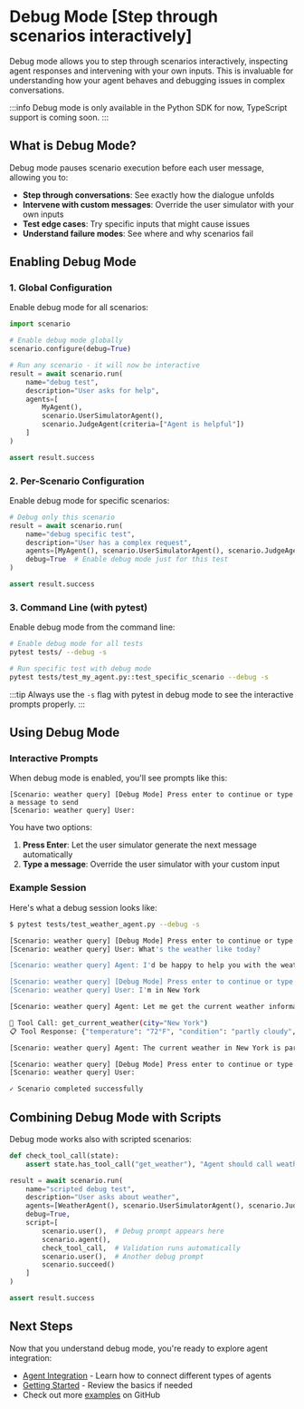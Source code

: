 # Debug Mode [Step through scenarios interactively]

Debug mode allows you to step through scenarios interactively, inspecting agent responses and intervening with your own inputs. This is invaluable for understanding how your agent behaves and debugging issues in complex conversations.

:::info
Debug mode is only available in the Python SDK for now, TypeScript support is coming soon.
:::

## What is Debug Mode?

Debug mode pauses scenario execution before each user message, allowing you to:

- **Step through conversations**: See exactly how the dialogue unfolds
- **Intervene with custom messages**: Override the user simulator with your own inputs
- **Test edge cases**: Try specific inputs that might cause issues
- **Understand failure modes**: See where and why scenarios fail

## Enabling Debug Mode

### 1. Global Configuration

Enable debug mode for all scenarios:

```python
import scenario

# Enable debug mode globally
scenario.configure(debug=True)

# Run any scenario - it will now be interactive
result = await scenario.run(
    name="debug test",
    description="User asks for help",
    agents=[
        MyAgent(),
        scenario.UserSimulatorAgent(),
        scenario.JudgeAgent(criteria=["Agent is helpful"])
    ]
)

assert result.success
```

### 2. Per-Scenario Configuration

Enable debug mode for specific scenarios:

```python
# Debug only this scenario
result = await scenario.run(
    name="debug specific test",
    description="User has a complex request",
    agents=[MyAgent(), scenario.UserSimulatorAgent(), scenario.JudgeAgent()],
    debug=True  # Enable debug mode just for this test
)

assert result.success
```

### 3. Command Line (with pytest)

Enable debug mode from the command line:

```bash
# Enable debug mode for all tests
pytest tests/ --debug -s

# Run specific test with debug mode
pytest tests/test_my_agent.py::test_specific_scenario --debug -s
```

:::tip
Always use the `-s` flag with pytest in debug mode to see the interactive prompts properly.
:::

## Using Debug Mode

### Interactive Prompts

When debug mode is enabled, you'll see prompts like this:

```
[Scenario: weather query] [Debug Mode] Press enter to continue or type a message to send
[Scenario: weather query] User:
```

You have two options:

1. **Press Enter**: Let the user simulator generate the next message automatically
2. **Type a message**: Override the user simulator with your custom input

### Example Session

Here's what a debug session looks like:

```bash
$ pytest tests/test_weather_agent.py --debug -s

[Scenario: weather query] [Debug Mode] Press enter to continue or type a message to send
[Scenario: weather query] User: What's the weather like today?

[Scenario: weather query] Agent: I'd be happy to help you with the weather! However, I need to know your location first. Could you please tell me what city or area you're asking about?

[Scenario: weather query] [Debug Mode] Press enter to continue or type a message to send
[Scenario: weather query] User: I'm in New York

[Scenario: weather query] Agent: Let me get the current weather information for New York.

🔧 Tool Call: get_current_weather(city="New York")
📋 Tool Response: {"temperature": "72°F", "condition": "partly cloudy", "humidity": "65%"}

[Scenario: weather query] Agent: The current weather in New York is partly cloudy with a temperature of 72°F and humidity at 65%. It's quite pleasant today! Is there anything specific about the weather you'd like to know more about?

[Scenario: weather query] [Debug Mode] Press enter to continue or type a message to send
[Scenario: weather query] User:

✓ Scenario completed successfully
```

## Combining Debug Mode with Scripts

Debug mode works also with scripted scenarios:

```python
def check_tool_call(state):
    assert state.has_tool_call("get_weather"), "Agent should call weather tool"

result = await scenario.run(
    name="scripted debug test",
    description="User asks about weather",
    agents=[WeatherAgent(), scenario.UserSimulatorAgent(), scenario.JudgeAgent()],
    debug=True,
    script=[
        scenario.user(),  # Debug prompt appears here
        scenario.agent(),
        check_tool_call,  # Validation runs automatically
        scenario.user(),  # Another debug prompt
        scenario.succeed()
    ]
)

assert result.success
```

## Next Steps

Now that you understand debug mode, you're ready to explore agent integration:

- [Agent Integration](/agent-integration) - Learn how to connect different types of agents
- [Getting Started](/introduction/getting-started) - Review the basics if needed
- Check out more [examples](https://github.com/langwatch/scenario/tree/main/python/examples) on GitHub
